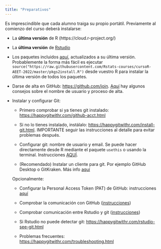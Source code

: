 ```yaml
---
title: "Preparativos"
---
```


Es imprescindible que cada alumno traiga su propio portátil. Previamente al comienzo del curso deberá instalarse:

-   La **última versión** de R (https://cloud.r-project.org/)

-   La **última versión** de [Rstudio](https://www.rstudio.com/products/rstudio/download/)

-   Los paquetes incluidos [aquí](https://raw.githubusercontent.com/Rstats-courses/cursoR-AEET-2022/master/pkgs2install.R), actualizados a su última versión. Probablemente la forma más fácil es ejecutar `source("https://raw.githubusercontent.com/Rstats-courses/cursoR-AEET-2022/master/pkgs2install.R")` desde vuestro R para instalar la última versión de todos los paquetes.

-   Darse de alta en GitHub: <https://github.com/join>. [Aquí](https://happygitwithr.com/github-acct.html) hay algunos consejos sobre el nombre de usuario y proceso de alta.

-   Instalar y configurar Git: 

    - Primero comprobar si ya tienes git instalado: <https://happygitwithr.com/github-acct.html>
  
    - Si no lo tienes instalado, instálalo: <https://happygitwithr.com/install-git.html>. IMPORTANTE seguir las instrucciones al detalle para evitar problemas después.
  
    - Configurar git: nombre de usuario y email. Se puede hacer directamente desde R mediante el paquete `usethis` o usando la terminal. Instrucciones [AQUÍ](https://happygitwithr.com/hello-git.html#hello-git).
  
    - (Recomendado) Instalar un cliente para git. Por ejemplo GitHub Desktop o GitKraken. Más info [aquí](https://happygitwithr.com/git-client.html#recommended-git-clients)
  
    Opcionalmente:
  
    - Configurar la Personal Access Token (PAT) de GitHub: instrucciones [aquí](https://happygitwithr.com/https-pat.html#tldr)
  
    - Comprobar la comunicación con GitHub ([instrucciones](https://happygitwithr.com/push-pull-github.html))
  
    - Comprobar comunicación entre Rstudio y git ([instrucciones](https://happygitwithr.com/rstudio-git-github.html))
  
    - Si Rstudio no puede detectar git: <https://happygitwithr.com/rstudio-see-git.html>
  
    - Problemas frecuentes: <https://happygitwithr.com/troubleshooting.html>
  
  
  
  


